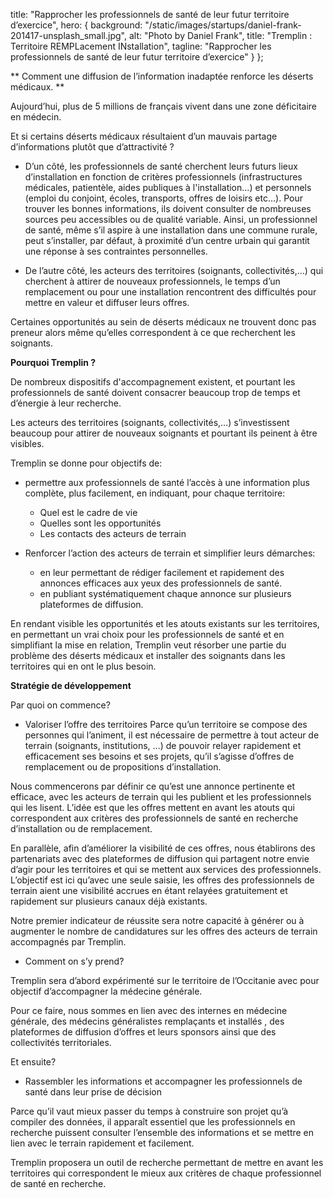
title: "Rapprocher les professionnels de santé de leur futur territoire d’exercice",
hero: {
background: "/static/images/startups/daniel-frank-201417-unsplash_small.jpg",
alt: "Photo by Daniel Frank",
title: "Tremplin : Territoire REMPLacement INstallation",
tagline: "Rapprocher les professionnels de santé de leur futur territoire d’exercice"
}
};

<LayoutArticle meta={meta} startup="tremplin">

** Comment une diffusion de l’information inadaptée renforce les déserts médicaux. **

Aujourd’hui, plus de 5 millions de français vivent dans une zone déficitaire en médecin.

Et si certains déserts médicaux résultaient d’un mauvais partage d’informations plutôt que d’attractivité ?

- D’un côté, les professionnels de santé cherchent leurs futurs lieux d’installation en fonction de critères professionnels (infrastructures médicales, patientèle, aides publiques à l'installation...) et personnels (emploi du conjoint, écoles, transports, offres de loisirs etc…). Pour trouver les bonnes informations, ils doivent consulter de nombreuses sources peu accessibles ou de qualité variable. Ainsi, un professionnel de santé, même s’il aspire à une installation dans une commune rurale, peut s’installer, par défaut, à proximité d’un centre urbain qui garantit une réponse à ses contraintes personnelles.

- De l’autre côté, les acteurs des territoires (soignants, collectivités,…) qui cherchent à attirer de nouveaux professionnels, le temps d’un remplacement ou pour une installation rencontrent des difficultés pour mettre en valeur et diffuser leurs offres.

Certaines opportunités au sein de déserts médicaux ne trouvent donc pas preneur alors même qu’elles correspondent à ce que recherchent les soignants.

**Pourquoi Tremplin ?**

De nombreux dispositifs d'accompagnement existent, et pourtant les professionnels de santé doivent consacrer beaucoup trop de temps et d’énergie à leur recherche.

Les acteurs des territoires (soignants, collectivités,…) s’investissent beaucoup pour attirer de nouveaux soignants et pourtant ils peinent à être visibles.

Tremplin se donne pour objectifs de:

- permettre aux professionnels de santé l’accès à une information plus complète, plus facilement, en indiquant, pour chaque territoire:

  - Quel est le cadre de vie
  - Quelles sont les opportunités
  - Les contacts des acteurs de terrain

- Renforcer l’action des acteurs de terrain et simplifier leurs démarches:
  - en leur permettant de rédiger facilement et rapidement des annonces efficaces aux yeux des professionnels de santé.
  - en publiant systématiquement chaque annonce sur plusieurs plateformes de diffusion.

En rendant visible les opportunités et les atouts existants sur les territoires, en permettant un vrai choix pour les professionnels de santé et en simplifiant la mise en relation, Tremplin veut résorber une partie du problème des déserts médicaux et installer des soignants dans les territoires qui en ont le plus besoin.

**Stratégie de développement**

Par quoi on commence?

- Valoriser l’offre des territoires
  Parce qu’un territoire se compose des personnes qui l’animent, il est nécessaire de permettre à tout acteur de terrain (soignants, institutions, …) de pouvoir relayer rapidement et efficacement ses besoins et ses projets, qu’il s’agisse d’offres de remplacement ou de propositions d’installation.

Nous commencerons par définir ce qu’est une annonce pertinente et efficace, avec les acteurs de terrain qui les publient et les professionnels qui les lisent. L’idée est que les offres mettent en avant les atouts qui correspondent aux critères des professionnels de santé en recherche d’installation ou de remplacement.

En parallèle, afin d’améliorer la visibilité de ces offres, nous établirons des partenariats avec des plateformes de diffusion qui partagent notre envie d’agir pour les territoires et qui se mettent aux services des professionnels. L’objectif est ici qu’avec une seule saisie, les offres des professionnels de terrain aient une visibilité accrues en étant relayées gratuitement et rapidement sur plusieurs canaux déjà existants.

Notre premier indicateur de réussite sera notre capacité à générer ou à augmenter le nombre de candidatures sur les offres des acteurs de terrain accompagnés par Tremplin.

- Comment on s’y prend?

Tremplin sera d’abord expérimenté sur le territoire de l’Occitanie avec pour objectif d’accompagner la médecine générale.

Pour ce faire, nous sommes en lien avec des internes en médecine générale, des médecins généralistes remplaçants et installés , des plateformes de diffusion d’offres et leurs sponsors ainsi que des collectivités territoriales.

Et ensuite?

- Rassembler les informations et accompagner les professionnels de santé dans leur prise de décision

Parce qu’il vaut mieux passer du temps à construire son projet qu’à compiler des données, il apparaît essentiel que les professionnels en recherche puissent consulter l’ensemble des informations et se mettre en lien avec le terrain rapidement et facilement.

Tremplin proposera un outil de recherche permettant de mettre en avant les territoires qui correspondent le mieux aux critères de chaque professionnel de santé en recherche.

</LayoutArticle>
